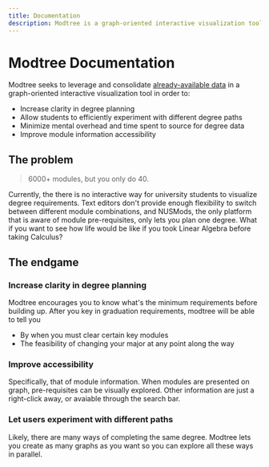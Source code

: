 ```yaml
---
title: Documentation
description: Modtree is a graph-oriented interactive visualization tool for planning out university degrees.
---
```



# Modtree Documentation

<Features />

Modtree seeks to leverage and consolidate [already-available
data][nusmods-api] in a graph-oriented interactive visualization tool
in order to:

- Increase clarity in degree planning
- Allow students to efficiently experiment with different degree paths
- Minimize mental overhead and time spent to source for degree data
- Improve module information accessibility

## The problem

> 6000+ modules, but you only do 40.

Currently, the there is no interactive way for university students to
visualize degree requirements. Text editors don't provide enough
flexibility to switch between different module combinations, and
NUSMods, the only platform that is aware of module pre-requisites,
only lets you plan one degree. What if you want to see how life would
be like if you took Linear Algebra before taking Calculus?

## The endgame

### Increase clarity in degree planning

Modtree encourages you to know what's the minimum requirements before
building up. After you key in graduation requirements, modtree will be
able to tell you

- By when you must clear certain key modules
- The feasibility of changing your major at any point along the way

### Improve accessibility

Specifically, that of module information. When modules are presented
on graph, pre-requisites can be visually explored. Other information
are just a right-click away, or avaiable through the search bar.

### Let users experiment with different paths

Likely, there are many ways of completing the same degree. Modtree
lets you create as many graphs as you want so you can explore all
these ways in parallel.

[nusmods-api]: https://api.nusmods.com/v2
